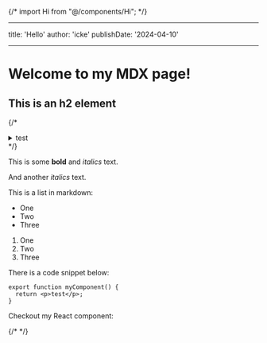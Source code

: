 {/* import Hi from "@/components/Hi"; */}

---

title: 'Hello'
author: 'icke'
publishDate: '2024-04-10'

---

# Welcome to my MDX page!

## This is an h2 element

{/* <details> */}
{/* <summary>test</summary>bla */}
{/* </details> */}

This is some **bold** and _italics_ text.

And another _italics_ text.

This is a list in markdown:

- One
- Two
- Three

1. One
2. Two
3. Three

There is a code snippet below:

```
export function myComponent() {
  return <p>test</p>;
}
```

Checkout my React component:

{/* <Hi /> */}
